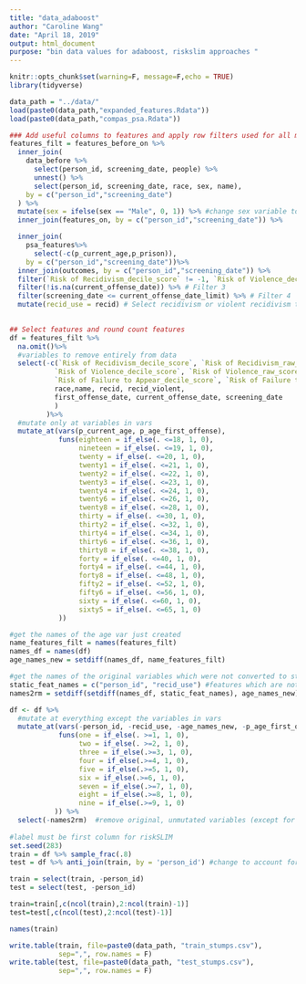 ```yaml
---
title: "data_adaboost"
author: "Caroline Wang"
date: "April 18, 2019"
output: html_document
purpose: "bin data values for adaboost, riskslim approaches "
---
```


```r
knitr::opts_chunk$set(warning=F, message=F,echo = TRUE)
library(tidyverse)
```

```r
data_path = "../data/"
load(paste0(data_path,"expanded_features.Rdata"))
load(paste0(data_path,"compas_psa.Rdata"))

```

```r
### Add useful columns to features and apply row filters used for all models
features_filt = features_before_on %>%
  inner_join(
    data_before %>% 
      select(person_id, screening_date, people) %>%
      unnest() %>%
      select(person_id, screening_date, race, sex, name),
    by = c("person_id","screening_date")
  ) %>%
  mutate(sex = ifelse(sex == "Male", 0, 1)) %>% #change sex variable to numeric encoding
  inner_join(features_on, by = c("person_id","screening_date")) %>%

  inner_join(
    psa_features%>%
      select(-c(p_current_age,p_prison)), 
    by = c("person_id","screening_date"))%>%
  inner_join(outcomes, by = c("person_id","screening_date")) %>%
  filter(`Risk of Recidivism_decile_score` != -1, `Risk of Violence_decile_score` != -1) %>% # Filter 1
  filter(!is.na(current_offense_date)) %>% # Filter 3
  filter(screening_date <= current_offense_date_limit) %>% # Filter 4
  mutate(recid_use = recid) # Select recidivism or violent recidivism to use in this script 

         
## Select features and round count features
df = features_filt %>%
  na.omit()%>%
  #variables to remove entirely from data
  select(-c(`Risk of Recidivism_decile_score`, `Risk of Recidivism_raw_score`,
           `Risk of Violence_decile_score`, `Risk of Violence_raw_score`,
           `Risk of Failure to Appear_decile_score`, `Risk of Failure to Appear_raw_score`,
           race,name, recid, recid_violent,
           first_offense_date, current_offense_date, screening_date
           )
         )%>%
  #mutate only at variables in vars
  mutate_at(vars(p_current_age, p_age_first_offense), 
            funs(eighteen = if_else(. <=18, 1, 0), 
                 nineteen = if_else(. <=19, 1, 0),
                 twenty = if_else(. <=20, 1, 0),
                 twenty1 = if_else(. <=21, 1, 0),
                 twenty2 = if_else(. <=22, 1, 0),
                 twenty3 = if_else(. <=23, 1, 0),
                 twenty4 = if_else(. <=24, 1, 0),
                 twenty6 = if_else(. <=26, 1, 0),
                 twenty8 = if_else(. <=28, 1, 0),
                 thirty = if_else(. <=30, 1, 0),
                 thirty2 = if_else(. <=32, 1, 0),
                 thirty4 = if_else(. <=34, 1, 0),
                 thirty6 = if_else(. <=36, 1, 0),
                 thirty8 = if_else(. <=38, 1, 0),
                 forty = if_else(. <=40, 1, 0),
                 forty4 = if_else(. <=44, 1, 0),
                 forty8 = if_else(. <=48, 1, 0),
                 fifty2 = if_else(. <=52, 1, 0),
                 fifty6 = if_else(. <=56, 1, 0),
                 sixty = if_else(. <=60, 1, 0),
                 sixty5 = if_else(. <=65, 1, 0)
            ))

#get the names of the age var just created
name_features_filt = names(features_filt)
names_df = names(df)
age_names_new = setdiff(names_df, name_features_filt)

#get the names of the original variables which were not converted to stumps
static_feat_names = c("person_id", "recid_use") #features which are not converted to stumps
names2rm = setdiff(setdiff(names_df, static_feat_names), age_names_new)

df <- df %>%  
  #mutate at everything except the variables in vars 
  mutate_at(vars(-person_id, -recid_use, -age_names_new, -p_age_first_offense, -p_current_age),
            funs(one = if_else(. >=1, 1, 0), 
                 two = if_else(. >=2, 1, 0), 
                 three = if_else(.>=3, 1, 0),
                 four = if_else(.>=4, 1, 0),
                 five = if_else(.>=5, 1, 0),
                 six = if_else(.>=6, 1, 0),
                 seven = if_else(.>=7, 1, 0),
                 eight = if_else(.>=8, 1, 0),
                 nine = if_else(.>=9, 1, 0)
           )) %>%
  select(-names2rm)  #remove original, unmutated variables (except for those in the vars func above )
  
#label must be first column for riskSLIM
set.seed(283)
train = df %>% sample_frac(.8)
test = df %>% anti_join(train, by = 'person_id') #change to account for screening date!

train = select(train, -person_id)
test = select(test, -person_id)

train=train[,c(ncol(train),2:ncol(train)-1)]
test=test[,c(ncol(test),2:ncol(test)-1)]

```


```r
names(train)
```


```r
write.table(train, file=paste0(data_path, "train_stumps.csv"),
            sep=",", row.names = F)
write.table(test, file=paste0(data_path, "test_stumps.csv"),
            sep=",", row.names = F)

```

